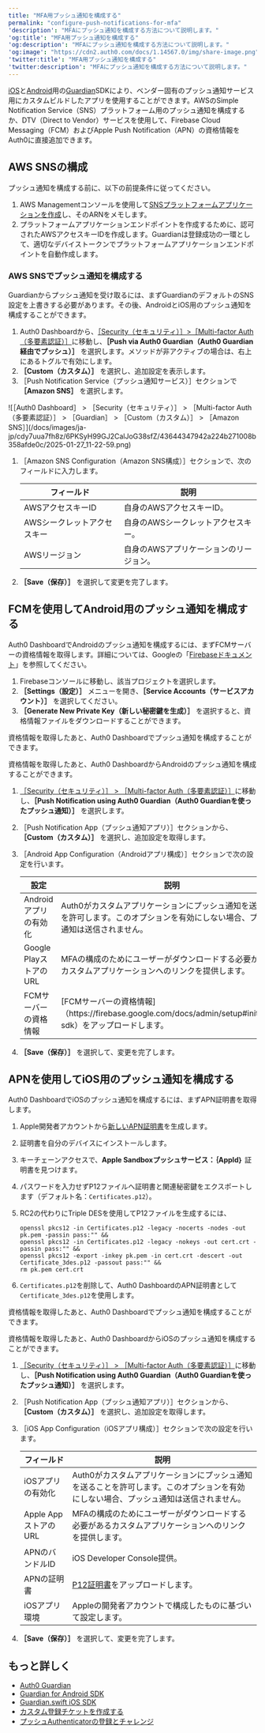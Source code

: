 ---
title: "MFA用プッシュ通知を構成する"
permalink: "configure-push-notifications-for-mfa"
'description': "MFAにプッシュ通知を構成する方法について説明します。"
'og:title': "MFA用プッシュ通知を構成する"
'og:description': "MFAにプッシュ通知を構成する方法について説明します。"
'og:image': "https://cdn2.auth0.com/docs/1.14567.0/img/share-image.png"
'twitter:title': "MFA用プッシュ通知を構成する"
'twitter:description': "MFAにプッシュ通知を構成する方法について説明します。"
---

[iOS](/docs/ja-jp/secure/multi-factor-authentication/auth0-guardian/guardian-for-ios-sdk)と[Android](/docs/ja-jp/secure/multi-factor-authentication/auth0-guardian/guardian-for-android-sdk)用の[Guardian](/docs/ja-jp/secure/multi-factor-authentication/auth0-guardian)SDKにより、ベンダー固有のプッシュ通知サービス用にカスタムビルドしたアプリを使用することができます。AWSのSimple Notification Service（SNS）プラットフォーム用のプッシュ通知を構成するか、DTV（Direct to Vendor）サービスを使用して、Firebase Cloud Messaging（FCM）およびApple Push Notification（APN）の資格情報をAuth0に直接追加できます。

## AWS SNSの構成

プッシュ通知を構成する前に、以下の前提条件に従ってください。

1. AWS Managementコンソールを使用して[SNSプラットフォームアプリケーションを作成](https://console.aws.amazon.com/sns/v3/home?region=us-east-1#/mobile/push-notifications/platform-applications)し、そのARNをメモします。
2. プラットフォームアプリケーションエンドポイントを作成するために、認可されたAWSアクセスキーIDを作成します。Guardianは登録成功の一環として、適切なデバイストークンでプラットフォームアプリケーションエンドポイントを自動作成します。

### AWS SNSでプッシュ通知を構成する

Guardianからプッシュ通知を受け取るには、まずGuardianのデフォルトのSNS設定を上書きする必要があります。その後、AndroidとiOS用のプッシュ通知を構成することができます。

1. Auth0 Dashboardから、[［Security（セキュリティ）］>［Multi-factor Auth（多要素認証）］](https://manage.auth0.com/#/security/mfa)に移動し、**［Push via Auth0 Guardian（Auth0 Guardian経由でプッシュ）］** を選択します。メソッドが非アクティブの場合は、右上にあるトグルで有効にします。
2. **［Custom（カスタム）］** を選択し、追加設定を表示します。
3. ［Push Notification Service（プッシュ通知サービス）］セクションで **［Amazon SNS］** を選択します。

<Frame>![［Auth0 Dashboard］ > ［Security（セキュリティ）］ > ［Multi-factor Auth（多要素認証）］ > ［Guardian］ > ［Custom（カスタム）］ > ［Amazon SNS］](/docs/images/ja-jp/cdy7uua7fh8z/6PKSyH99GJ2CalJoG38sfZ/43644347942a224b271008b358afde0c/2025-01-27_11-22-59.png)</Frame>

1. ［Amazon SNS Configuration（Amazon SNS構成）］セクションで、次のフィールドに入力します。

   <table class="table"><thead>
   <tr>
   <th><strong>フィールド</strong></th>
   <th><strong>説明</strong></th>
   </tr>
   </thead>
   <tbody>
   <tr>
   <td>AWSアクセスキーID</td>
   <td>自身のAWSアクセスキーID。</td>
   </tr>
   <tr>
   <td>AWSシークレットアクセスキー</td>
   <td>自身のAWSシークレットアクセスキー。</td>
   </tr>
   <tr>
   <td>AWSリージョン</td>
   <td>自身のAWSアプリケーションのリージョン。</td>
   </tr>
   </tbody>
   </table>
2. **［Save（保存）］** を選択して変更を完了します。

## FCMを使用してAndroid用のプッシュ通知を構成する

<Tabs><Tab title="FCMの資格情報の取得">

Auth0 DashboardでAndroidのプッシュ通知を構成するには、まずFCMサーバーの資格情報を取得します。詳細については、Googleの「[Firebaseドキュメント](https://firebase.google.com/docs/admin/setup#initialize-sdk)」を参照してください。

1. Firebaseコンソールに移動し、該当プロジェクトを選択します。
2. **［Settings（設定）］** メニューを開き、**［Service Accounts（サービスアカウント）］** を選択してください。
3. **［Generate New Private Key（新しい秘密鍵を生成）］** を選択すると、資格情報ファイルをダウンロードすることができます。

資格情報を取得したあと、Auth0 Dashboardでプッシュ通知を構成することができます。

</Tab><Tab title="Auth0 Dashboardの構成">

資格情報を取得したあと、Auth0 DashboardからAndroidのプッシュ通知を構成することができます。

1. [［Security（セキュリティ）］ > ［Multi-factor Auth（多要素認証）］](https://manage.auth0.com/#/guardian)に移動し、**［Push Notification using Auth0 Guardian（Auth0 Guardianを使ったプッシュ通知）］** を選択します。
2. ［Push Notification App（プッシュ通知アプリ）］セクションから、**［Custom（カスタム）］** を選択し、追加設定を取得します。
3. ［Android App Configuration（Androidアプリ構成）］セクションで次の設定を行います。

   <table class="table"><thead>
   <tr>
   <th><strong>設定</strong></th>
   <th><strong>説明</strong></th>
   </tr>
   </thead>
   <tbody>
   <tr>
   <td>Androidアプリの有効化</td>
   <td>Auth0がカスタムアプリケーションにプッシュ通知を送ることを許可します。このオプションを有効にしない場合、プッシュ通知は送信されません。</td>
   </tr>
   <tr>
   <td>Google PlayストアのURL</td>
   <td>MFAの構成のためにユーザーがダウンロードする必要があるカスタムアプリケーションへのリンクを提供します。</td>
   </tr>
   <tr>
   <td>FCMサーバーの資格情報</td>
   <td>[FCMサーバーの資格情報]（https://firebase.google.com/docs/admin/setup#initialize-sdk）をアップロードします。</td>
   </tr>
   </tbody>
   </table>
4. **［Save（保存）］** を選択して、変更を完了します。

</Tab></Tabs>

## APNを使用してiOS用のプッシュ通知を構成する

<Tabs><Tab title="APN証明書の取得">

Auth0 DashboardでiOSのプッシュ通知を構成するには、まずAPN証明書を取得します。

1. Apple開発者アカウントから[新しいAPN証明書](https://developer.apple.com/documentation/usernotifications/setting_up_a_remote_notification_server/establishing_a_certificate-based_connection_to_apns#2947597)を生成します。
2. 証明書を自分のデバイスにインストールします。
3. キーチェーンアクセスで、**Apple Sandboxプッシュサービス：｛Appld｝** 証明書を見つけます。
4. パスワードを入力せずP12ファイルへ証明書と関連秘密鍵をエクスポートします（デフォルト名：`Certificates.p12`）。
5. RC2の代わりにTriple DESを使用してP12ファイルを生成するには、

   ``` lines
   openssl pkcs12 -in Certificates.p12 -legacy -nocerts -nodes -out pk.pem -passin pass:"" &&
   openssl pkcs12 -in Certificates.p12 -legacy -nokeys -out cert.crt -passin pass:"" &&
   openssl pkcs12 -export -inkey pk.pem -in cert.crt -descert -out Certificate_3des.p12 -passout pass:"" &&
   rm pk.pem cert.crt
   ```

   

   
6. `Certificates.p12`を削除して、Auth0 DashboardのAPN証明書として`Certificate_3des.p12`を使用します。

資格情報を取得したあと、Auth0 Dashboardでプッシュ通知を構成することができます。

</Tab><Tab title="Auth0 Dashboardの構成">

資格情報を取得したあと、Auth0 DashboardからiOSのプッシュ通知を構成することができます。

1. [［Security（セキュリティ）］ > ［Multi-factor Auth（多要素認証）］](https://manage.auth0.com/#/guardian)に移動し、**［Push Notification using Auth0 Guardian（Auth0 Guardianを使ったプッシュ通知）］** を選択します。
2. ［Push Notification App（プッシュ通知アプリ）］セクションから、**［Custom（カスタム）］** を選択し、追加設定を取得します。
3. ［iOS App Configuration（iOSアプリ構成）］セクションで次の設定を行います。

   <table class="table"><thead>
   <tr>
   <th><strong>フィールド</strong></th>
   <th><strong>説明</strong></th>
   </tr>
   </thead>
   <tbody>
   <tr>
   <td>iOSアプリの有効化</td>
   <td>Auth0がカスタムアプリケーションにプッシュ通知を送ることを許可します。このオプションを有効にしない場合、プッシュ通知は送信されません。</td>
   </tr>
   <tr>
   <td>Apple AppストアのURL</td>
   <td>MFAの構成のためにユーザーがダウンロードする必要があるカスタムアプリケーションへのリンクを提供します。</td>
   </tr>
   <tr>
   <td>APNのバンドルID</td>
   <td>iOS Developer Console提供。</td>
   </tr>
   <tr>
   <td>APNの証明書</td>
   <td><a href="https://developer.apple.com/documentation/usernotifications/setting_up_a_remote_notification_server/establishing_a_certificate-based_connection_to_apns">P12証明書</a>をアップロードします。</td>
   </tr>
   <tr>
   <td>iOSアプリ環境</td>
   <td>Appleの開発者アカウントで構成したものに基づいて設定します。</td>
   </tr>
   </tbody>
   </table>
4. **［Save（保存）］** を選択して、変更を完了します。

</Tab></Tabs>

## もっと詳しく

* [Auth0 Guardian](/docs/ja-jp/secure/multi-factor-authentication/auth0-guardian)
* [Guardian for Android SDK](/docs/ja-jp/secure/multi-factor-authentication/auth0-guardian/guardian-for-android-sdk)
* [Guardian.swift iOS SDK](/docs/ja-jp/secure/multi-factor-authentication/auth0-guardian/guardian-for-ios-sdk)
* [カスタム登録チケットを作成する](/docs/ja-jp/secure/multi-factor-authentication/multi-factor-authentication-developer-resources/create-custom-enrollment-tickets)
* [プッシュAuthenticatorの登録とチャレンジ](/docs/ja-jp/secure/multi-factor-authentication/authenticate-using-ropg-flow-with-mfa/enroll-and-challenge-push-authenticators)
